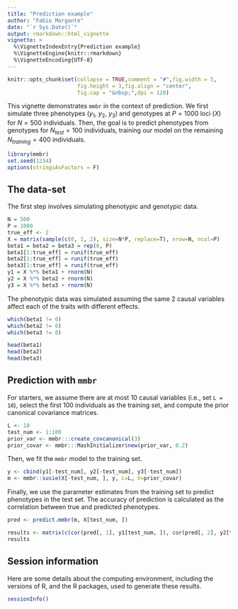 ```yaml
---
title: "Prediction example"
author: "Fabio Morgante"
date: "`r Sys.Date()`"
output: rmarkdown::html_vignette
vignette: >
  %\VignetteIndexEntry{Prediction example}
  %\VignetteEngine{knitr::rmarkdown}
  %\VignetteEncoding{UTF-8}
---
```


```r
knitr::opts_chunk$set(collapse = TRUE,comment = "#",fig.width = 5,
                      fig.height = 3,fig.align = "center",
                      fig.cap = "&nbsp;",dpi = 120)
```

This vignette demonstrates `mmbr` in the context of prediction. We first simulate three phenotypes
($y_1$, $y_2$, $y_3$) and genotypes at $P = 1000$ loci ($X$) for $N = 500$ individuals. Then, the goal is
to predict phenotypes from genotypes for $N_{test} = 100$ individuals, training our model on the remaining 
$N_{training} = 400$ individuals.

```r
library(mmbr)
set.seed(1234)
options(stringsAsFactors = F)
```

## The data-set

The first step involves simulating phenotypic and genotypic data.

```r
N = 500
P = 1000
true_eff <- 2
X = matrix(sample(c(0, 1, 2), size=N*P, replace=T), nrow=N, ncol=P)
beta1 = beta2 = beta3 = rep(0, P)
beta1[1:true_eff] = runif(true_eff)
beta2[1:true_eff] = runif(true_eff)
beta3[1:true_eff] = runif(true_eff)
y1 = X %*% beta1 + rnorm(N)
y2 = X %*% beta2 + rnorm(N)
y3 = X %*% beta3 + rnorm(N)
```

The phenotypic data was simulated assuming the same 2 causal variables affect each of the traits with different effects.

```r
which(beta1 != 0)
which(beta2 != 0)
which(beta3 != 0)

head(beta1)
head(beta2)
head(beta3)
```

## Prediction with `mmbr`

For starters, we assume there are at most 10 causal variables (i.e., set `L = 10`), select the first 100 individuals as the training set,
and compute the prior canonical covariance matrices.

```r
L <- 10
test_num <- 1:100
prior_var <- mmbr:::create_covcanonical(3)
prior_covar <- mmbr:::MashInitializer$new(prior_var, 0.2)
```

Then, we fit the `mmbr` model to the training set.

```r
y <- cbind(y1[-test_num], y2[-test_num], y3[-test_num])
m <- mmbr::susie(X[-test_num, ], y, L=L, V=prior_covar)
```

Finally, we use the parameter estimates from the training set to predict phenotypes in the test set. The accuracy of prediction is calculated as the correlation between true and predicted phenotypes.

```r
pred <- predict.mmbr(m, X[test_num, ])

results <- matrix(c(cor(pred[, 1], y1[test_num, ]), cor(pred[, 2], y2[test_num, ]), cor(pred[, 3], y3[test_num, ])), nrow=3, ncol=1)
results
```

## Session information

Here are some details about the computing environment, including the versions of R, and the R packages, used to generate these results.

```r
sessionInfo()
```
